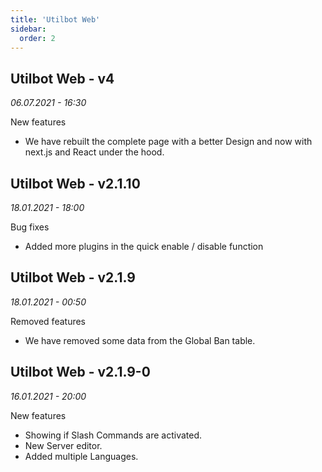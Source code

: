 ```yaml
---
title: 'Utilbot Web'
sidebar:
  order: 2
---
```


## Utilbot Web - v4
<span class="cl-timestamp">

*06.07.2021 - 16:30*

</span>

<span class="cl-added">New features</span>

- We have rebuilt the complete page with a better Design and now with next.js and React under the hood.

## Utilbot Web - v2.1.10
<span className="cl-timestamp">

*18.01.2021 - 18:00*

</span>

<span className="cl-progress">Bug fixes</span>

- Added more plugins in the quick enable / disable function

## Utilbot Web - v2.1.9
<span className="cl-timestamp">

*18.01.2021 - 00:50*

</span>

<span className="cl-fixed">Removed features</span>

- We have removed some data from the Global Ban table.

## Utilbot Web - v2.1.9-0
<span className="cl-timestamp">

*16.01.2021 - 20:00*

</span>

<span className="cl-added">New features</span>

- Showing if Slash Commands are activated.
- New Server editor.
- Added multiple Languages.
